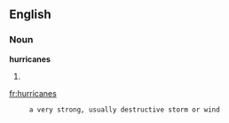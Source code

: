 ==English==

===Noun===
'''hurricanes'''

# {{plural of|[[hurricane]]}}

[[fr:hurricanes]]
      a very strong, usually destructive storm or wind